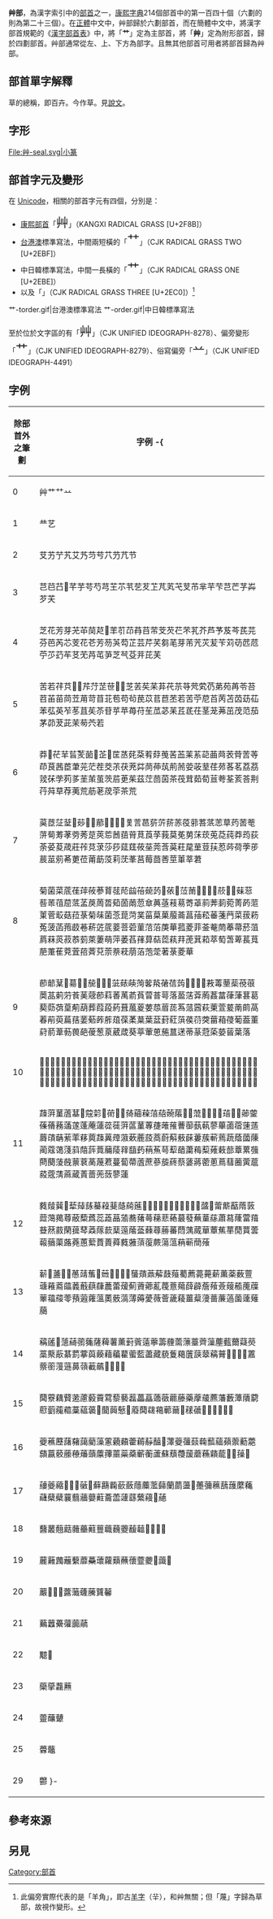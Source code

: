 {{Kangxi Radical Infobox|140
| uni = 8278
| meaning = [[草|草]]
|prev=色
|next=虍
| pny = cǎo
| bopo = ㄘㄠˇ
| gr = tsao
| wade = tsʽao<sup>3</sup>
| jyutping = cou2
| yale = chóu
| hi = ソウ, くさ sou, kusa
| kanji = 草 kusa<br/>草冠 kusakanmuri
| hang = 풀 pul
| hanja = 초 cho
| poj = 
| hanviet = thảo
}}

'''艸部'''，為漢字索引中的[[部首|部首]]之一，[[康熙字典|康熙字典]]214個部首中的第一百四十個（六劃的則為第二十三個）。在[[正體|正體]]中文中，艸部歸於六劃部首，而在簡體中文中，將漢字部首規範的《[[漢字部首表|漢字部首表]]》中，將「'''艹'''」定為主部首，將「'''艸'''」定為附形部首，歸於四劃部首。艸部通常從左、上、下方為部字。且無其他部首可用者將部首歸為艸部。

== 部首單字解釋 ==

草的總稱，即百卉。今作草。見[[說文|說文]]。

== 字形 ==
<gallery>
File:艸-seal.svg|小篆
</gallery>

==部首字元及變形==
在 [[Unicode|Unicode]]，相關的部首字元有四個，分別是：
*[[康熙部首|康熙部首]]「<span style="font-size:x-large;">⾋</span>」（KANGXI RADICAL GRASS [U+2F8B]）
*[[台港澳|台港澳]]標準寫法，中間兩短橫的「<span style="font-size:x-large;">⺿</span>」（CJK RADICAL GRASS TWO [U+2EBF]）
*中日韓標準寫法，中間一長橫的「<span style="font-size:x-large;">⺾</span>」（CJK RADICAL GRASS ONE [U+2EBE]）
*以及「<span style="font-size:x-large;">{{ruby-py|-{⻀}-|-{zh-cn:guǎi;zh-tw:ㄍㄨㄞˇ}-}}</span>」（CJK RADICAL GRASS THREE [U+2EC0]）<ref>此偏旁實際代表的是「羊角」，即古[[羊部|羊字]]（⺸），和艸無關；但「蔑」字歸為草部，故視作變形。</ref>

<gallery>
艹-torder.gif|台港澳標準寫法
艹-order.gif|中日韓標準寫法
</gallery>

至於位於文字區的有「<span style="font-size:x-large;">艸</span>」（CJK UNIFIED IDEOGRAPH-8278）、偏旁變形「<span style="font-size:x-large;">艹</span>」（CJK UNIFIED IDEOGRAPH-8279）、俗寫偏旁「<span style="font-size:x-large;">䒑</span>」（CJK UNIFIED IDEOGRAPH-4491）

==字例==
{| class="wikitable"
! 除部首外之筆劃!!字例
-{
|----
| 0 || 艸艹⺿䒑
|----
| 1 || 龷艺
|----
| 2 || 𦫿艻艼艽艾艿䒒䒓䒔芀芁节
|----
| 3 || 芑𦬊𦬅𦬑芊芋芌芍芎芏䒕䒖䒗䒘䒙芃芄芅芆芇芈芉芐芑芒芓芔芕芖
|----
| 4 || 芝花芳芽𦬓𦬕𦬣𦬨𦬶䒠䒡䒢䒣䒤䒥芠芡芢芣芤芥芦芧芨芩芪芫芬芭芮芯芰花芲芳芴芵芶芷芸芹芺芻芼芽芾苀苂苃苄苅苆苉苊苧䒚䒛䒜䒝䒞䒟芚芛芝芞芟茾芘芙
|----
| 5 || 苦若𦭛𦭜𦭞𦭪𦭐𦭑𦭒𦭓𦭦𦭧䒦䒧䒨䒩䒪䒫䒬䒭䒮䒯芿苐苑苒苓苔苕苖苗苘苙苚苛苜苝苞苟茍苠苡苢苣苤若苦苧苨苩苪苫苬苭苮苯苰英苲苳苴苵苶苷苸苹苺苻苼苽苾苿茊茋茌茎茏茀茁茂范茄茅茆茇茈茉茐茓若
|----
| 6 || 莽𦭽𦮝𦭵𦮂𦮖𦮗𦮲𦮳𦮴䒰䒱䒲䒳䒴䒵䒶䒷䒸䒹䒺䒻䒼䒽䒾䒿䓀䓁茚茛茜茞茟茪茫茬茭茮茯茺茻茼茽茿荊荋荌荍荎荏茒茖茗荔茘茙茠茡茢茤茥茦茧茨茩茰茱茲茳茴茵茶茷茸茹荀荁荂荃荄荅荆荇荈草荐荑荒荕荖荗荢茶荒
|----
| 7 || 茣茝鿊𦯀𦯬𦯷𦰟𦰠𦰡𦰢𦰣𦰤𦰦𦰩䓂䓃䓄䓅䓆䓇䓈䓉䓊䓋䓌䓍䓎䓏䓐䓑䓒䓓䓔䓖莠莡莢莣莤莥莦莧莨莩莪莫莬莮莯莰莵莻莼莽荺荻荼荽荾荿莊莋莌莍莎莏莚莛莜莝莞莟茣荰荱荲荳荴荵荶荷荸荹莀莁莂莃莄莅莆莇莈莉莐莑莒莓莔莕莖莗莘莙
|----
| 8 || 菊菌菜菧龿𦱾𦱿𦲞𦱀𦱁𦱆𦱳𦲀𦲁𦲂𦲒𦲤𦲵𦲷𦲸𦲹𦲺𦲻𦲼𦲽𦲾𦲿𦳀䓗䓘䓙䓚䓛䓜䓝䓞䓟䓠䓡䓢䓣䓤䓥䓦䓧䓩䓪䓫䓬䓭莾莿菀菁菂菃菄菅菆菇菈菉菊菋菌菍菎菏菐菑菒菓菔菕菖菗菘菙菚菛菜菝菞菟菠菡菢菣菤菥菦菧菨菩菪菫菬菭菮華菰菱菲菳菴菵菶菷菸菹菺菻菼菽菾菿萊萋萌萍萎萏萚萛萜萞萟荓萀萁萂萃萄萅萆萇萈萉萐萑萒萓萔萕萖萗萘萙萠萡萢萣著菉菱華
|----
| 9 || 莭𦳃𦳑𦳙𦳝𦳥𦴋𦴪𦵚𦵛𦵜𦴢𦴣𦴤𦴥𦴦𦴧𦴨𦴩𦵑𦵗𦵘𦵙𦵠䓮䓯䓰䓱䓲䓳䓴䓵䓶䓷䓹䓺䓻莭萪萫萭萮萯萺萻萼落萾萿葊葋葌葍葎葏葚葛葜葝葞葟葪葫葬葭葮葯葺葻葼葽葾葿蒊蒍蒎蒏萩萰萱萲萳萴萵萶萷萸萹葀葁葂葃葄葅葆葇葈葉葐葑葒葓葔葕葖葘葙葠葡葢董葤葥葦葧葨葩葰葱葲葳葴葵葶葷葸葹蒀蒁蒂蒃蒄蒅蒆蒈葉落
|----
| 10 || 𦵧𦵴𦶇𦶠𦶡𦶢𦶣𦶤𦶥𦶦𦶧𦶮𦷜𦷨𦷩𦷪𦷫𦷬𦷭𦷮𦷯𦷰𦷾䓼䓽䓾䓿蒠蒡蒢蒣蒤蒥蒦蒧蒨蒩蒪蒫蒬蒭蒮蒯蒰蒱蒲蒳蒴蒵蒶蒷蒹蒺蒻蒼蒽蒾蒿蓀蓁蓂蓃蓄蓅蓆蓇蓈蓉蓊蓋蓌蓍蓎蓏蓐蓑蓒蓓蓔蓕蓖蓗蓘蓙蓚蓛蓜蓞蓡蓢蓣蓤蓦䔊䔋䔌䔍蒚蒛蒜蒝蒞蒟䔀䔁䔂䔃䔄䔅䔆䔇䔈䔉蒐蒑蒒蒓蒔蒕蒖蒗蒘蒙
|----
| 11 || 䔫蓱蓳蔖𦸀𦸃𦸅𦹮𦹯𦸇𦹺𦹻𦸒𦹀𦹂𦹃𦹄𦹅𦹥𦹰𦹱𦹲𦹳𦹴𦹵𦹶𦹷𦹸𦹹𦺄蓥蓧蓨蓩蓪蓫蓬蓭蓮蓯蓰蓱蓲蓳蓴蓵蓶蓷蓸蓹蓺蓻蓼蓽蓾蓿䔎䔏䔚䔛䔜䔝䔞䔟䔪䔫䔬蔊蔋蔌蔍蔎蔏蔚蔛蔜蔝蔞蔟蔪蔫蔬蔭蔮蔯蔺蔻蔼䔐䔑䔒䔓䔔䔕䔖䔗䔘䔙䔠䔡䔢䔣䔤䔥䔦䔧䔨䔩蔀蔁蔂蔃蔄蔅蔆蔇蔈蔉蔐蔑蔒蔓蔔蔕蔖蔗蔘蔙蔠蔡蔢蔣蔤蔥蔦蔧蔨蔩蔰蔱蔲蔳蔴蔵蔶蔷蔸蔹蓼蓮
|----
| 12 || 蕤𦺋𦺈𦺓𦺙𦻐𦻑𦻒𦻓𦻔𦻕𦻖𦻗𦼚𦼛𦼜𦼝𦼞𦼟𦼃𦼇𦼔𦼠𦼥𦼦𦼨䔭䔮䔯䔺䔻䔼䔽䔾䔿蔽蔾蔿蕊蕋蕌蕍蕎蕏蕚蕛蕜蕝蕞蕟蕪蕫蕬蕭蕮蕯䔰䔱䔲䔳䔴䔵䔶䔷䔸䔹䕀䕁䕂䕃䕄蕀蕁蕂蕃蕄蕅蕆蕇蕈蕉蕐蕑蕒蕓蕔蕕蕖蕗蕘蕙蕠蕡蕢蕣蕤蕥蕦蕧蕨蕩蕰蕱蕲蕳蕵
|----
| 13 || 龩𦼮𦾟𦽔𦽰𦽳𦽴𦾔𦾠𦾡𦾢𦾣𦾤𦾥𦿸薠薡薢薣薤薥薦薧薨薪薫薬薮䕊䕋䕌䕍䕎䕏蕺蕻蕼蕽蕾蕿薊薋薌薍薎薏薚薛薜薝薞薟䕅䕆䕇䕈䕉䕐䕑蕶蕷蕸蕹薀薁薂薃薄薅薆薇薈薉薐薑薒薓薔薕薖薗薘薙﨟
|----
| 14 || 䕝𦾾𦿆𦿞𦿟𦿶𦿷薩薭薯薰薱薲薳薴薵薶薷薸薹薺薻薼薽薾薿藀藁藂藃藄藅藆藇藈藉藊藋藌藍藎藏藐藑藒䕚䕛䕜䕝𧀎𧀏𧀜𧀞𧀟䕒䕓䕔䕕䕖䕗䕘䕙蘤𧀐𧀑𧀒𧀓
|----
| 15 || 䕡藔藕藖藗藘藙藚藛藜藝藞藟藠藡藢藣藤藥藦藧藨藩藪藫藬藭藯藰藱藲藳藴藵𧃌䕞䕟𧁋𧁺䕠䕡䕢䕣䕤䕥𧀨𧁒𧁓𧁴𧁵𧁶𧁷𧁸𧁹
|----
| 16 || 䕫藮藶藷藸藹藺藻藼藽藾藿𧂭𧂮𧂯𧃋䕪䕫䕬䕭䕮䕯蘊蘋蘌蘍蘎蘏䕦䕧䕨䕩䕰䕱䕲蘀蘁蘂蘃蘄蘅蘆蘇蘈蘉蘐蘑蘓蘔蘢𧂁𧂄𧂈𧂐
|----
| 17 || 𧃒𧃍𧃴𧃵𧃶𧃷𧃸𧃽蘚蘛蘜蘝蘞蘟蘪蘫蘬蘭蘮蘯𧄊𧄌䕳䕴䕵䕶䕷蘒蘕蘖蘗蘘蘙蘠蘡蘣蘥蘦蘧蘨蘩蘰𧄈𧄉
|----
| 18 || 鿀䕺𧄍䕸䕹蘲蘳蘴蘵蘶蘷𧄦𧄧𧄲𧄳𧄴𧄵
|----
| 19 || 䕻䕼䕽蘺蘻蘼蘽蘾蘿蘱蘸蘹虀虁𧄸𧄹𧅕
|----
| 20 || 䕾𧅫𧅬𧅭虂虃虄虅𧅤𧅥
|----
| 21 || 䕿䖀虆虇虈虉
|----
| 22 || 䖁𧆄
|----
| 23 || 虊䖂䖃䖄
|----
| 24 || 䖅䖆𧅵
|----
| 25 || 虋虌
|----
| 29 || 䖇
}-
|}

== 參考來源 ==
{{Reflist}}

==另見==
{{wiktionary|艸}}

{{康熙部首}}
{{简体中文部首}}

[[Category:部首|Category:部首]]